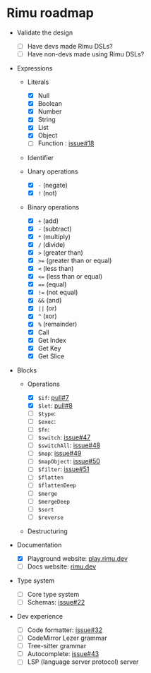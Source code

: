 # Rimu roadmap

- Validate the design

  - [ ] Have devs made Rimu DSLs?
  - [ ] Have non-devs made using Rimu DSLs?

- Expressions

  - Literals

    - [x] Null
    - [x] Boolean
    - [x] Number
    - [x] String
    - [x] List
    - [x] Object
    - [ ] Function : [issue#18](https://github.com/ahdinosaur/rimu/issues/18)

  - Identifier

  - Unary operations

    - [x] `-` (negate)
    - [x] `!` (not)

  - Binary operations

    - [x] `+` (add)
    - [x] `-` (subtract)
    - [x] `*` (multiply)
    - [x] `/` (divide)
    - [x] `>` (greater than)
    - [x] `>=` (greater than or equal)
    - [x] `<` (less than)
    - [x] `<=` (less than or equal)
    - [x] `==` (equal)
    - [x] `!=` (not equal)
    - [x] `&&` (and)
    - [x] `||` (or)
    - [x] `^` (xor)
    - [x] `%` (remainder)
    - [x] Call
    - [x] Get Index
    - [x] Get Key
    - [x] Get Slice

- Blocks

  - Operations

    - [x] `$if`: [pull#7](https://github.com/ahdinosaur/rimu/pull/7)
    - [x] `$let`: [pull#8](https://github.com/ahdinosaur/rimu/pull/8)
    - [ ] `$type`:
    - [ ] `$exec`:
    - [ ] `$fn`:
    - [ ] `$switch`: [issue#47](https://github.com/ahdinosaur/rimu/issues/47)
    - [ ] `$switchAll`: [issue#48](https://github.com/ahdinosaur/rimu/issues/48)
    - [ ] `$map`: [issue#49](https://github.com/ahdinosaur/rimu/issues/49)
    - [ ] `$mapObject`: [issue#50](https://github.com/ahdinosaur/rimu/issues/50)
    - [ ] `$filter`: [issue#51](https://github.com/ahdinosaur/rimu/issues/51)
    - [ ] `$flatten`
    - [ ] `$flattenDeep`
    - [ ] `$merge`
    - [ ] `$mergeDeep`
    - [ ] `$sort`
    - [ ] `$reverse`

  - Destructuring

- Documentation

  - [x] Playground website: [play.rimu.dev](https://play.rimu.dev)
  - [ ] Docs website: [rimu.dev](https://rimu.dev)

- Type system

  - [ ] Core type system
  - [ ] Schemas: [issue#22](https://github.com/ahdinosaur/rimu/issues/22)

- Dev experience

  - [ ] Code formatter: [issue#32](https://github.com/ahdinosaur/rimu/issues/32)
  - [ ] CodeMirror Lezer grammar
  - [ ] Tree-sitter grammar
  - [ ] Autocomplete: [issue#43](https://github.com/ahdinosaur/rimu/issues/43)
  - [ ] LSP (language server protocol) server
